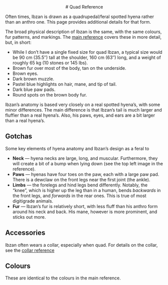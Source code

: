 <center>
    # Quad Reference
</center>

Often times, Ibzan is drawn as a quadrupedal/feral spotted hyena rather than an anthro one.
This page provides additional details for that form.

The broad physical description of Ibzan is the same, with the same colours, fur patterns, and markings.
The [main reference](/) covers these in more detail, but, in short:

- While I don&rsquo;t have a single fixed size for quad Ibzan, a typical size would be 90 cm (35.5&Prime;) tall at the shoulder, 160 cm (63&Prime;) long, and a weight of roughly 65 kg (10 stones or 145 lbs).
- Brown fur over most of the body, tan on the underside.
- Brown eyes.
- Dark brown muzzle.
- Pastel blue highlights on hair, mane, and tip of tail.
- Dark blue paw pads.
- Round spots on the brown body fur.

Ibzan&rsquo;s anatomy is based very closely on a real spotted hyena&rsquo;s, with some minor differences.
The main difference is that Ibzan&rsquo;s tail is much larger and fluffier than a real hyena&rsquo;s.
Also, his paws, eyes, and ears are a bit larger than a real hyena&rsquo;s.

## Gotchas

Some key elements of hyena anatomy and Ibzan&rsquo;s design as a feral to

- **Neck** &mdash; hyena necks are large, long, and muscular.
  Furthermore, they will create a bit of a bump when lying down (see the top left image in the reference).
- **Paws** &mdash; hyenas have four toes on the paw, each with a large paw pad.
  There is a dewclaw on the front legs near the first joint (the ankle).
- **Limbs** &mdash; the forelegs and hind legs bend differently.
  Notably, the &ldquo;knee&rdquo;, which is higher up the leg than in a human, bends *backwards* in the front legs, and *forwards* in the rear ones.
  This is true of most digitigrade animals.
- **Fur** &mdash; Ibzan&rsquo;s fur is relatively short, with less fluff than his anthro form around his neck and back.
  His mane, however is more prominent, and sticks out more.

## Accessories

Ibzan often wears a collar, especially when quad.
For details on the collar, see the [collar reference](/collar-ref)

<SingleRefImage src="https://imagedelivery.net/nLmn9dzvNkBD5T8WEc0EPw/a3f8b9c0-4f1b-47fe-782d-39e2d40f8c00/full" artist="MetricVoid" artistSite="https://metricvoid.weebly.com/"/>

## Colours

These are identical to the colours in the main reference.

<center>
    <ColourTable elements={
        [
            ["Brown 1", "90654a"],
            ["Brown 2", "886c58"],
            ["Tan", "c5a68d"],
            ["Pastel blue", "5c5baa"],
            ["Dark blue", "2f1e82"],
            ["Dark brown", "302222"],
            ["Claw black", "0c0500"],
        ]
    }/>
</center>